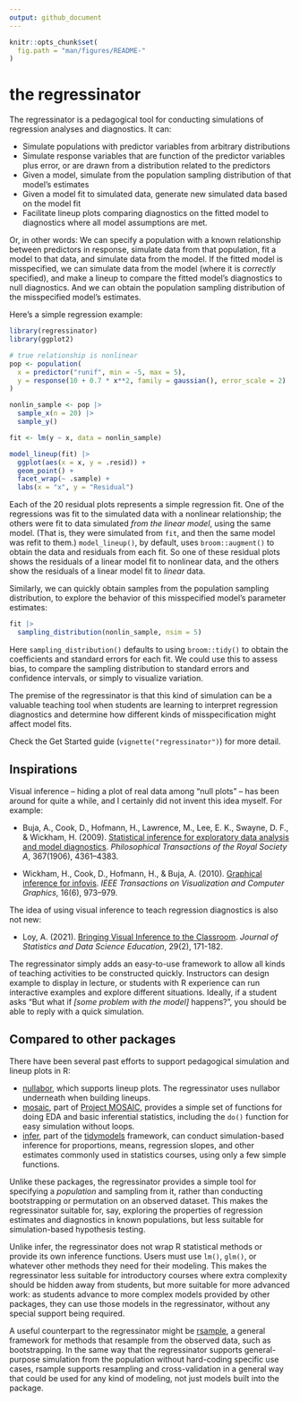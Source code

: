 ```yaml
---
output: github_document
---
```


<!-- WARNING: README.md is generated from README.Rmd; edit that
     instead, then use rmarkdown::render("README.Rmd") to regenerate -->

```r
knitr::opts_chunk$set(
  fig.path = "man/figures/README-"
)
```

# the regressinator

The regressinator is a pedagogical tool for conducting simulations of regression
analyses and diagnostics. It can:

* Simulate populations with predictor variables from arbitrary distributions
* Simulate response variables that are function of the predictor variables plus
  error, or are drawn from a distribution related to the predictors
* Given a model, simulate from the population sampling distribution of that
  model's estimates
* Given a model fit to simulated data, generate new simulated data based on the
  model fit
* Facilitate lineup plots comparing diagnostics on the fitted model to
  diagnostics where all model assumptions are met.

Or, in other words: We can specify a population with a known relationship
between predictors in response, simulate data from that population, fit a model
to that data, and simulate data from the model. If the fitted model is
misspecified, we can simulate data from the model (where it is *correctly*
specified), and make a lineup to compare the fitted model's diagnostics to null
diagnostics. And we can obtain the population sampling distribution of the
misspecified model's estimates.

Here's a simple regression example:

```r
library(regressinator)
library(ggplot2)

# true relationship is nonlinear
pop <- population(
  x = predictor("runif", min = -5, max = 5),
  y = response(10 + 0.7 * x**2, family = gaussian(), error_scale = 2)
)

nonlin_sample <- pop |>
  sample_x(n = 20) |>
  sample_y()

fit <- lm(y ~ x, data = nonlin_sample)

model_lineup(fit) |>
  ggplot(aes(x = x, y = .resid)) +
  geom_point() +
  facet_wrap(~ .sample) +
  labs(x = "x", y = "Residual")
```

Each of the 20 residual plots represents a simple regression fit. One of the
regressions was fit to the simulated data with a nonlinear relationship; the
others were fit to data simulated *from the linear model*, using the same model.
(That is, they were simulated from `fit`, and then the same model was refit to
them.) `model_lineup()`, by default, uses `broom::augment()` to obtain the data
and residuals from each fit. So one of these residual plots shows the residuals
of a linear model fit to nonlinear data, and the others show the residuals of a
linear model fit to *linear* data.

Similarly, we can quickly obtain samples from the population sampling
distribution, to explore the behavior of this misspecified model's parameter
estimates:

```r
fit |>
  sampling_distribution(nonlin_sample, nsim = 5)
```

Here `sampling_distribution()` defaults to using `broom::tidy()` to obtain the
coefficients and standard errors for each fit. We could use this to assess bias,
to compare the sampling distribution to standard errors and confidence
intervals, or simply to visualize variation.

The premise of the regressinator is that this kind of simulation can be a
valuable teaching tool when students are learning to interpret regression
diagnostics and determine how different kinds of misspecification might affect
model fits.

Check the Get Started guide (`vignette("regressinator")`) for more detail.

## Inspirations

Visual inference -- hiding a plot of real data among "null plots" -- has been
around for quite a while, and I certainly did not invent this idea myself. For
example:

* Buja, A., Cook, D., Hofmann, H., Lawrence, M., Lee, E. K., Swayne, D. F., &
  Wickham, H. (2009). [Statistical inference for exploratory data analysis and
  model diagnostics](https://doi.org/10.1098/rsta.2009.0120). *Philosophical
  Transactions of the Royal Society A*, 367(1906), 4361–4383.

* Wickham, H., Cook, D., Hofmann, H., & Buja, A. (2010). [Graphical inference
  for infovis](https://doi.org/10.1109/TVCG.2010.161). *IEEE Transactions on
  Visualization and Computer Graphics*, 16(6), 973–979.

The idea of using visual inference to teach regression diagnostics is also not
new:

* Loy, A. (2021). [Bringing Visual Inference to the
  Classroom](https://doi.org/10.1080/26939169.2021.1920866). *Journal of
  Statistics and Data Science Education*, 29(2), 171-182.

The regressinator simply adds an easy-to-use framework to allow all kinds of
teaching activities to be constructed quickly. Instructors can design example to
display in lecture, or students with R experience can run interactive examples
and explore different situations. Ideally, if a student asks "But what if *[some
problem with the model]* happens?", you should be able to reply with a quick
simulation.

## Compared to other packages

There have been several past efforts to support pedagogical simulation and
lineup plots in R:

* [nullabor](https://cran.r-project.org/package=nullabor), which supports lineup
  plots. The regressinator uses nullabor underneath when building lineups.
* [mosaic](https://cran.r-project.org/package=mosaic), part of [Project
  MOSAIC](http://www.mosaic-web.org/), provides a simple set of functions for
  doing EDA and basic inferential statistics, including the `do()` function for
  easy simulation without loops.
* [infer](https://infer.tidymodels.org/), part of the
  [tidymodels](https://www.tidymodels.org/) framework, can conduct
  simulation-based inference for proportions, means, regression slopes, and
  other estimates commonly used in statistics courses, using only a few simple
  functions.

Unlike these packages, the regressinator provides a simple tool for specifying a
*population* and sampling from it, rather than conducting bootstrapping or
permutation on an observed dataset. This makes the regressinator suitable for,
say, exploring the properties of regression estimates and diagnostics in known
populations, but less suitable for simulation-based hypothesis testing.

Unlike infer, the regressinator does not wrap R statistical methods or provide
its own inference functions. Users must use `lm()`, `glm()`, or whatever other
methods they need for their modeling. This makes the regressinator less suitable
for introductory courses where extra complexity should be hidden away from
students, but more suitable for more advanced work: as students advance to more
complex models provided by other packages, they can use those models in the
regressinator, without any special support being required.

A useful counterpart to the regressinator might be
[rsample](https://rsample.tidymodels.org/), a general framework for methods that
resample from the observed data, such as bootstrapping. In the same way that the
regressinator supports general-purpose simulation from the population without
hard-coding specific use cases, rsample supports resampling and cross-validation
in a general way that could be used for any kind of modeling, not just models
built into the package.
